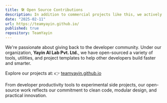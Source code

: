 ```yaml
---
title: 🛠️ Open Source Contributions
description: In addition to commercial projects like this, we actively contribute to the open-source community.
date: "2025-02-11"
url: https://teamyayin.github.io/
published: true
repository: TeamYayin
---
```


We're passionate about giving back to the developer community. Under our organization, **Yayin AI Lab Pvt. Ltd.**,
we have open-sourced a variety of tools, utilities, and project templates to help other developers build faster and smarter.

Explore our projects at: 👉 [teamyayin.github.io](https://teamyayin.github.io/)

From developer productivity tools to experimental side projects, our open-source work reflects our commitment to clean code,
modular design, and practical innovation.
